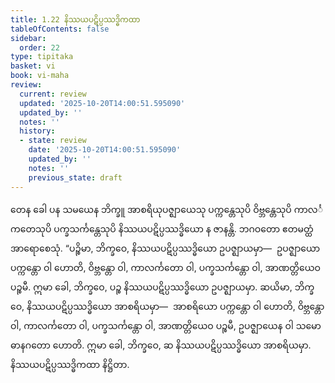 ```yaml
---
title: 1.22 နိဿယပဋိပ္ပဿဒ္ဓိကထာ
tableOfContents: false
sidebar:
  order: 22
type: tipitaka
basket: vi
book: vi-maha
review:
  current: review
  updated: '2025-10-20T14:00:51.595090'
  updated_by: ''
  notes: ''
  history:
  - state: review
    date: '2025-10-20T14:00:51.595090'
    updated_by: ''
    notes: ''
    previous_state: draft
---
```



<DynamicBreadcrumb />


<ReviewStatus review={frontmatter.review} showDetails={true} />

<HypothesisAnnotation frontmatter={frontmatter} />

<Division number="83" book="vi-maha" e="ch" v="3" p="89">

<Paragraph number="365" book="vi-maha">
တေန ခေါ ပန သမယေန ဘိက္ခူ အာစရိယုပဇ္ဈာယေသု ပက္ကန္တေသုပိ ဝိဗ္ဘန္တေသုပိ ကာလင်္ကတေသုပိ ပက္ခသင်္ကန္တေသုပိ နိဿယပဋိပ္ပဿဒ္ဓိယော န ဇာနန္တိ. ဘဂဝတော ဧတမတ္ထံ အာရောစေသုံ.
</Paragraph>

<Paragraph number="366" book="vi-maha">
“ပဉ္စိမာ, ဘိက္ခဝေ, နိဿယပဋိပ္ပဿဒ္ဓိယော ဥပဇ္ဈာယမှာ—  ဥပဇ္ဈာယော ပက္ကန္တော ဝါ ဟောတိ, ဝိဗ္ဘန္တော ဝါ, ကာလင်္ကတော ဝါ, ပက္ခသင်္ကန္တော ဝါ, အာဏတ္တိယေဝ ပဉ္စမီ. ဣမာ ခေါ, ဘိက္ခဝေ, ပဉ္စ နိဿယပဋိပ္ပဿဒ္ဓိယော ဥပဇ္ဈာယမှာ.
</Paragraph>

<Paragraph number="367" book="vi-maha">
ဆယိမာ, ဘိက္ခဝေ, နိဿယပဋိပ္ပဿဒ္ဓိယော အာစရိယမှာ—  အာစရိယော ပက္ကန္တော ဝါ ဟောတိ, ဝိဗ္ဘန္တော ဝါ, ကာလင်္ကတော ဝါ, ပက္ခသင်္ကန္တော ဝါ, အာဏတ္တိယေဝ ပဉ္စမီ, ဥပဇ္ဈာယေန ဝါ သမောဓာနဂတော ဟောတိ. ဣမာ ခေါ, ဘိက္ခဝေ, ဆ နိဿယပဋိပ္ပဿဒ္ဓိယော အာစရိယမှာ.

</Paragraph>
</Division>

<Paragraph number="368" type="center" book="vi-maha">
နိဿယပဋိပ္ပဿဒ္ဓိကထာ နိဋ္ဌိတာ.
</Paragraph>